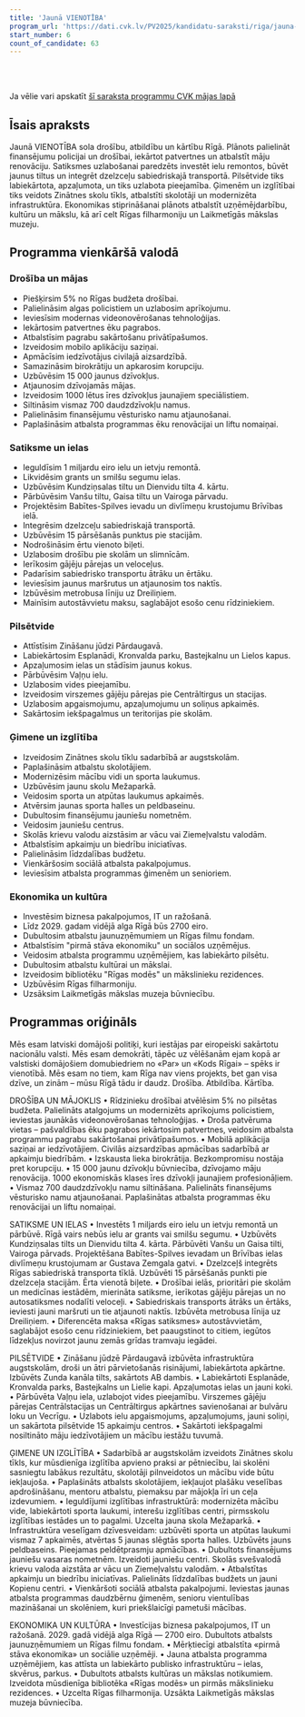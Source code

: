 ```yaml
---
title: 'Jaunā VIENOTĪBA'
program_url: 'https://dati.cvk.lv/PV2025/kandidatu-saraksti/riga/jauna-vienotiba'
start_number: 6
count_of_candidate: 63
---
```



<Badge text="Drošība un mājas" variant="note" size="small" /> <Badge text="Satiksme un ielas" variant="note" size="small" /> <Badge text="Pilsētvides labiekārtošana" variant="note" size="small" /> <Badge text="Ģimene un izglītība" variant="note" size="small" /> <Badge text="Ekonomika un kultūra" variant="note" size="small" />

<br/><br/> 

<Card title='Šis ir mākslīga intelekta ģenerēts apraksts' icon='starlight'>
    Ja vēlie vari apskatīt <a href={frontmatter.program_url} target='_blank'>šī saraksta programmu CVK mājas lapā</a>
    </Card>

## Īsais apraksts

Jaunā VIENOTĪBA sola drošību, atbildību un kārtību Rīgā. Plānots palielināt finansējumu policijai un drošībai, iekārtot patvertnes un atbalstīt māju renovāciju. Satiksmes uzlabošanai paredzēts investēt ielu remontos, būvēt jaunus tiltus un integrēt dzelzceļu sabiedriskajā transportā. Pilsētvide tiks labiekārtota, apzaļumota, un tiks uzlabota pieejamība. Ģimenēm un izglītībai tiks veidots Zinātnes skolu tīkls, atbalstīti skolotāji un modernizēta infrastruktūra. Ekonomikas stiprināšanai plānots atbalstīt uzņēmējdarbību, kultūru un mākslu, kā arī celt Rīgas filharmoniju un Laikmetīgās mākslas muzeju.

## Programma vienkāršā valodā

### Drošība un mājas
*   Piešķirsim 5% no Rīgas budžeta drošībai.
*   Palielināsim algas policistiem un uzlabosim aprīkojumu.
*   Ieviesīsim modernas videonovērošanas tehnoloģijas.
*   Iekārtosim patvertnes ēku pagrabos.
*   Atbalstīsim pagrabu sakārtošanu privātīpašumos.
*   Izveidosim mobilo aplikāciju saziņai.
*   Apmācīsim iedzīvotājus civilajā aizsardzībā.
*   Samazināsim birokrātiju un apkarosim korupciju.
*   Uzbūvēsim 15 000 jaunus dzīvokļus.
*   Atjaunosim dzīvojamās mājas.
*   Izveidosim 1000 lētus īres dzīvokļus jaunajiem speciālistiem.
*   Siltināsim vismaz 700 daudzdzīvokļu namus.
*   Palielināsim finansējumu vēsturisko namu atjaunošanai.
*   Paplašināsim atbalsta programmas ēku renovācijai un liftu nomaiņai.

### Satiksme un ielas
*   Ieguldīsim 1 miljardu eiro ielu un ietvju remontā.
*   Likvidēsim grants un smilšu segumu ielas.
*   Uzbūvēsim Kundziņsalas tiltu un Dienvidu tilta 4. kārtu.
*   Pārbūvēsim Vanšu tiltu, Gaisa tiltu un Vairoga pārvadu.
*   Projektēsim Babītes-Spilves ievadu un divlīmeņu krustojumu Brīvības ielā.
*   Integrēsim dzelzceļu sabiedriskajā transportā.
*   Uzbūvēsim 15 pārsēšanās punktus pie stacijām.
*   Nodrošināsim ērtu vienoto biļeti.
*   Uzlabosim drošību pie skolām un slimnīcām.
*   Ierīkosim gājēju pārejas un veloceļus.
*   Padarīsim sabiedrisko transportu ātrāku un ērtāku.
*   Ieviesīsim jaunus maršrutus un atjaunosim tos naktīs.
*   Izbūvēsim metrobusa līniju uz Dreiliņiem.
*   Mainīsim autostāvvietu maksu, saglabājot esošo cenu rīdziniekiem.

### Pilsētvide
*   Attīstīsim Zināšanu jūdzi Pārdaugavā.
*   Labiekārtosim Esplanādi, Kronvalda parku, Bastejkalnu un Lielos kapus.
*   Apzaļumosim ielas un stādīsim jaunus kokus.
*   Pārbūvēsim Vaļņu ielu.
*   Uzlabosim vides pieejamību.
*   Izveidosim virszemes gājēju pārejas pie Centrāltirgus un stacijas.
*   Uzlabosim apgaismojumu, apzaļumojumu un soliņus apkaimēs.
*   Sakārtosim iekšpagalmus un teritorijas pie skolām.

### Ģimene un izglītība
*   Izveidosim Zinātnes skolu tīklu sadarbībā ar augstskolām.
*   Paplašināsim atbalstu skolotājiem.
*   Modernizēsim mācību vidi un sporta laukumus.
*   Uzbūvēsim jaunu skolu Mežaparkā.
*   Veidosim sporta un atpūtas laukumus apkaimēs.
*   Atvērsim jaunas sporta halles un peldbaseinu.
*   Dubultosim finansējumu jauniešu nometnēm.
*   Veidosim jauniešu centrus.
*   Skolās krievu valodu aizstāsim ar vācu vai Ziemeļvalstu valodām.
*   Atbalstīsim apkaimju un biedrību iniciatīvas.
*   Palielināsim līdzdalības budžetu.
*   Vienkāršosim sociālā atbalsta pakalpojumus.
*   Ieviesīsim atbalsta programmas ģimenēm un senioriem.

### Ekonomika un kultūra
*   Investēsim biznesa pakalpojumos, IT un ražošanā.
*   Līdz 2029. gadam vidējā alga Rīgā būs 2700 eiro.
*   Dubultosim atbalstu jaunuzņēmumiem un Rīgas filmu fondam.
*   Atbalstīsim "pirmā stāva ekonomiku" un sociālos uzņēmējus.
*   Veidosim atbalsta programmu uzņēmējiem, kas labiekārto pilsētu.
*   Dubultosim atbalstu kultūrai un mākslai.
*   Izveidosim bibliotēku "Rīgas modēs" un mākslinieku rezidences.
*   Uzbūvēsim Rīgas filharmoniju.
*   Uzsāksim Laikmetīgās mākslas muzeja būvniecību.

## Programmas oriģināls

Mēs esam latviski domājoši politiķi, kuri iestājas par eiropeiski sakārtotu nacionālu valsti.
Mēs esam demokrāti, tāpēc uz vēlēšanām ejam kopā ar valstiski domājošiem domubiedriem no «Par» un «Kods Rīgai» – spēks ir vienotībā.
Mēs esam no tiem, kam Rīga nav viens projekts, bet gan visa dzīve, un zinām – mūsu Rīgā tādu ir daudz.
Drošība. Atbildība. Kārtība.

DROŠĪBA UN MĀJOKLIS
• Rīdzinieku drošībai atvēlēsim 5% no pilsētas budžeta. Palielināts atalgojums un modernizēts aprīkojums policistiem, ieviestas jaunākās videonovērošanas tehnoloģijas.
• Droša patvēruma vietas – pašvaldības ēku pagrabos iekārtosim patvertnes, veidosim atbalsta programmu pagrabu sakārtošanai privātīpašumos.
• Mobilā aplikācija saziņai ar iedzīvotājiem. Civilās aizsardzības apmācības sadarbībā ar apkaimju biedrībām.
• Izskausta lieka birokrātija. Bezkompromisu nostāja pret korupciju.
• 15 000 jaunu dzīvokļu būvniecība, dzīvojamo māju renovācija. 1000 ekonomiskās klases īres dzīvokļi jaunajiem profesionāļiem.
• Vismaz 700 daudzdzīvokļu namu siltināšana. Palielināts finansējums vēsturisko namu atjaunošanai. Paplašinātas atbalsta programmas ēku renovācijai un liftu nomaiņai.

SATIKSME UN IELAS
• Investēts 1 miljards eiro ielu un ietvju remontā un pārbūvē. Rīgā vairs nebūs ielu ar grants vai smilšu segumu.
• Uzbūvēts Kundziņsalas tilts un Dienvidu tilta 4. kārta. Pārbūvēti Vanšu un Gaisa tilti, Vairoga pārvads. Projektēšana Babītes-Spilves ievadam un Brīvības ielas divlīmeņu krustojumam ar Gustava Zemgala gatvi.
• Dzelzceļš integrēts Rīgas sabiedriskā transporta tīklā. Uzbūvēti 15 pārsēšanās punkti pie dzelzceļa stacijām. Ērta vienotā biļete.
• Drošībai ielās, prioritāri pie skolām un medicīnas iestādēm, mierināta satiksme, ierīkotas gājēju pārejas un no autosatiksmes nodalīti veloceļi.
• Sabiedriskais transports ātrāks un ērtāks, ieviesti jauni maršruti un tie atjaunoti naktīs. Izbūvēta metrobusa līnija uz Dreiliņiem.
• Diferencēta maksa «Rīgas satiksmes» autostāvvietām, saglabājot esošo cenu rīdziniekiem, bet paaugstinot to citiem, iegūtos līdzekļus novirzot jaunu zemās grīdas tramvaju iegādei.

PILSĒTVIDE
• Zināšanu jūdzē Pārdaugavā izbūvēta infrastruktūra augstskolām, droši un ātri pārvietošanās risinājumi, labiekārtota apkārtne. Izbūvēts Zunda kanāla tilts, sakārtots AB dambis.
• Labiekārtoti Esplanāde, Kronvalda parks, Bastejkalns un Lielie kapi. Apzaļumotas ielas un jauni koki.
• Pārbūvēta Vaļņu iela, uzlabojot vides pieejamību. Virszemes gājēju pārejas Centrālstacijas un Centrāltirgus apkārtnes savienošanai ar bulvāru loku un Vecrīgu.
• Uzlabots ielu apgaismojums, apzaļumojums, jauni soliņi, un sakārtota pilsētvide 15 apkaimju centros.
• Sakārtoti iekšpagalmi nosiltināto māju iedzīvotājiem un mācību iestāžu tuvumā.

ĢIMENE UN IZGLĪTĪBA
• Sadarbībā ar augstskolām izveidots Zinātnes skolu tīkls, kur mūsdienīga izglītība apvieno praksi ar pētniecību, lai skolēni sasniegtu labākus rezultātu, skolotāji pilnveidotos un mācību vide būtu iekļaujoša.
• Paplašināts atbalsts skolotājiem, iekļaujot plašāku veselības apdrošināšanu, mentoru atbalstu, piemaksu par mājokļa īri un ceļa izdevumiem.
• Ieguldījumi izglītības infrastruktūrā: modernizēta mācību vide, labiekārtoti sporta laukumi, interešu izglītības centri, pirmsskolu izglītības iestādes un to pagalmi. Uzcelta jauna skola Mežaparkā.
• Infrastruktūra veselīgam dzīvesveidam: uzbūvēti sporta un atpūtas laukumi vismaz 7 apkaimēs, atvērtas 5 jaunas slēgtās sporta halles. Uzbūvēts jauns peldbaseins. Pieejamas peldētprasmju apmācības.
• Dubultots finansējums jauniešu vasaras nometnēm. Izveidoti jauniešu centri. Skolās svešvalodā krievu valoda aizstāta ar vācu un Ziemeļvalstu valodām.
• Atbalstītas apkaimju un biedrību iniciatīvas. Palielināts līdzdalības budžets un jauni Kopienu centri.
• Vienkāršoti sociālā atbalsta pakalpojumi. Ieviestas jaunas atbalsta programmas daudzbērnu ģimenēm, senioru vientulības mazināšanai un skolēniem, kuri priekšlaicīgi pametuši mācības.

EKONOMIKA UN KULTŪRA
• Investīcijas biznesa pakalpojumos, IT un ražošanā. 2029. gadā vidējā alga Rīgā — 2700 eiro. Dubultots atbalsts jaunuzņēmumiem un Rīgas filmu fondam.
• Mērķtiecīgi atbalstīta «pirmā stāva ekonomika» un sociālie uzņēmēji.
• Jauna atbalsta programma uzņēmējiem, kas attīsta un labiekārto publisko infrastruktūru – ielas, skvērus, parkus.
• Dubultots atbalsts kultūras un mākslas notikumiem. Izveidota mūsdienīga bibliotēka «Rīgas modēs» un pirmās mākslinieku rezidences.
• Uzcelta Rīgas filharmonija. Uzsākta Laikmetīgās mākslas muzeja būvniecība.
